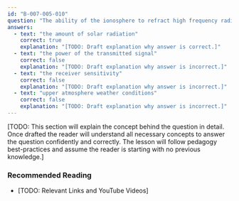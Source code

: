 ```yaml
---
id: "B-007-005-010"
question: "The ability of the ionosphere to refract high frequency radio signals depends on:"
answers:
  - text: "the amount of solar radiation"
    correct: true
    explanation: "[TODO: Draft explanation why answer is correct.]"
  - text: "the power of the transmitted signal"
    correct: false
    explanation: "[TODO: Draft explanation why answer is incorrect.]"
  - text: "the receiver sensitivity"
    correct: false
    explanation: "[TODO: Draft explanation why answer is incorrect.]"
  - text: "upper atmosphere weather conditions"
    correct: false
    explanation: "[TODO: Draft explanation why answer is incorrect.]"
---
```


[TODO: This section will explain the concept behind the question in detail. Once drafted the reader will understand all necessary concepts to answer the question confidently and correctly. The lesson will follow pedagogy best-practices and assume the reader is starting with no previous knowledge.]

### Recommended Reading

- [TODO: Relevant Links and YouTube Videos]
